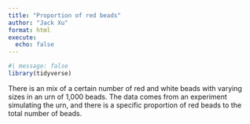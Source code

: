 ```yaml
---
title: "Proportion of red beads"
author: "Jack Xu"
format: html
execute: 
  echo: false
---
```



```r
#| message: false
library(tidyverse)
```

There is an mix of a certain number of red and white beads with varying sizes in an urn of 1,000 beads. The data comes from an experiment simulating the urn, and there is a specific proportion of red beads to the total number of beads.